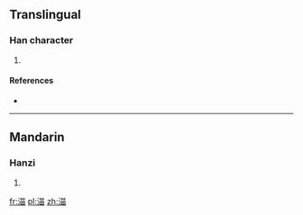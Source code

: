 ==Translingual==

===Han character===
{{Han char|rn=85|rad=水|as=08|sn=11|four=3416<sub>0</sub>|canj=水廿田 (ETW), X水廿田 (XETW)}}

# {{defn|Han|sort=水09}}

====References====
* {{Han ref|kx=0635.110|dkj=17789|hdz=31668.040|uh=6E35|ud=28213|bh=DA55|bd=55893}}

----

==Mandarin==

===Hanzi===
{{cmn-hanzi|pin=[[liú]] ([[liu2]]), [[máo]] ([[mao2]])|wg=liu<sup>2</sup>, mao<sup>2</sup>}}

# {{defn|lang=cmn|sort=水08}}

[[fr:渵]]
[[pl:渵]]
[[zh:渵]]